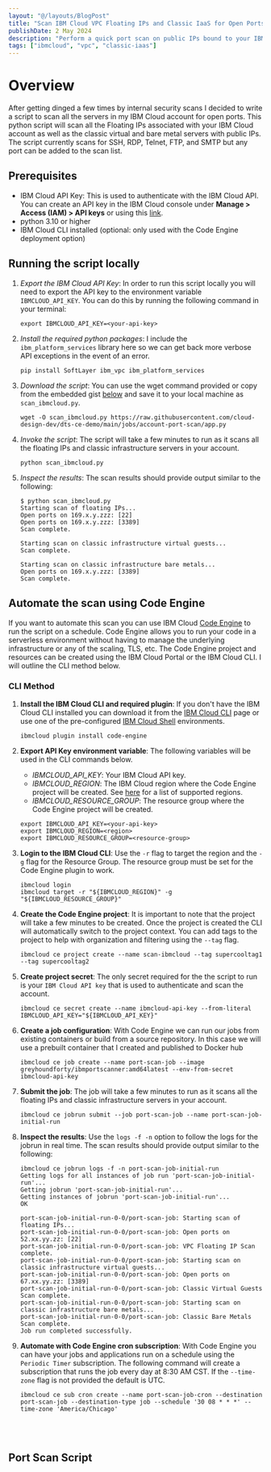 ```yaml
---
layout: "@/layouts/BlogPost"
title: "Scan IBM Cloud VPC Floating IPs and Classic IaaS for Open Ports"
publishDate: 2 May 2024
description: "Perform a quick port scan on public IPs bound to your IBM Cloud account."
tags: ["ibmcloud", "vpc", "classic-iaas"]
---
```



# Overview

After getting dinged a few times by internal security scans I decided to write a script to scan all the servers in my IBM Cloud account for open ports. This python script will scan all the Floating IPs associated with your IBM Cloud account as well as the classic virtual and bare metal servers with public IPs. The script currently scans for SSH, RDP, Telnet, FTP, and SMTP but any port can be added to the scan list. 

## Prerequisites

- IBM Cloud API Key: This is used to authenticate with the IBM Cloud API. You can create an API key in the IBM Cloud console under **Manage > Access (IAM) > API keys** or using this [link](https://cloud.ibm.com/iam/apikeys).
- python 3.10 or higher
- IBM Cloud CLI installed (optional: only used with the Code Engine deployment option)

## Running the script locally

1. *Export the IBM Cloud API Key*: In order to run this script locally you will need to export the API key to the environment variable `IBMCLOUD_API_KEY`. You can do this by running the following command in your terminal:

    ```shell
    export IBMCLOUD_API_KEY=<your-api-key>
    ```

2. *Install the required python packages*: I include the `ibm_platform_services` library here so we can get back more verbose API exceptions in the event of an error.

    ```shell
    pip install SoftLayer ibm_vpc ibm_platform_services
    ```

3. *Download the script*: You can use the wget command provided or copy from the embedded gist [below](#port-scan-script) and save it to your local machine as `scan_ibmcloud.py`.

    ```shell
    wget -O scan_ibmcloud.py https://raw.githubusercontent.com/cloud-design-dev/dts-ce-demo/main/jobs/account-port-scan/app.py
    ```

4. *Invoke the script*: The script will take a few minutes to run as it scans all the floating IPs and classic infrastructure servers in your account.

    ```shell
    python scan_ibmcloud.py
    ```

5. *Inspect the results*: The scan results should provide output similar to the following:

    ```shell
    $ python scan_ibmcloud.py
    Starting scan of floating IPs...
    Open ports on 169.x.y.zzz: [22]
    Open ports on 169.x.y.zzz: [3389]
    Scan complete.

    Starting scan on classic infrastructure virtual guests...
    Scan complete.

    Starting scan on classic infrastructure bare metals...
    Open ports on 169.x.y.zzz: [3389]
    Scan complete.
    ```

## Automate the scan using Code Engine

If you want to automate this scan you can use IBM Cloud [Code Engine](https://cloud.ibm.com/docs/codeengine?topic=codeengine-about) to run the script on a schedule. Code Engine allows you to run your code in a serverless environment without having to manage the underlying infrastructure or any of the scaling, TLS, etc. The Code Engine project and resources can be created using the IBM Cloud Portal or the IBM Cloud CLI. I will outline the CLI method below.

### CLI Method

1. **Install the IBM Cloud CLI and required plugin**: If you don't have the IBM Cloud CLI installed you can download it from the [IBM Cloud CLI](https://cloud.ibm.com/docs/cli?topic=cli-getting-started) page or use one of the pre-configured [IBM Cloud Shell](https://cloud.ibm.com/shell) environments.

    ```shell
    ibmcloud plugin install code-engine
    ```

2. **Export API Key environment variable**: The following variables will be used in the CLI commands below.

    - *IBMCLOUD_API_KEY*: Your IBM Cloud API key.
    - *IBMCLOUD_REGION*: The IBM Cloud region where the Code Engine project will be created. See [here](https://cloud.ibm.com/docs/codeengine?topic=codeengine-regions) for a list of supported regions.
    - *IBMCLOUD_RESOURCE_GROUP*: The resource group where the Code Engine project will be created.

    ```shell
    export IBMCLOUD_API_KEY=<your-api-key>
    export IBMCLOUD_REGION=<region>
    export IBMCLOUD_RESOURCE_GROUP=<resource-group>
    ```

3. **Login to the IBM Cloud CLI**: Use the `-r` flag to target the region and the `-g` flag for the Resource Group. The resource group must be set for the Code Engine plugin to work.

    ```shell
    ibmcloud login
    ibmcloud target -r "${IBMCLOUD_REGION}" -g "${IBMCLOUD_RESOURCE_GROUP}" 
    ```

4. **Create the Code Engine project**: It is important to note that the project will take a few minutes to be created. Once the project is created the CLI will automatically switch to the project context. You can add tags to the project to help with organization and filtering using the `--tag` flag.

    ```shell
    ibmcloud ce project create --name scan-ibmcloud --tag supercooltag1 --tag supercooltag2
    ```

5. **Create project secret**: The only secret required for the the script to run is your `IBM Cloud API key` that is used to authenticate and scan the account. 

    ```shell
    ibmcloud ce secret create --name ibmcloud-api-key --from-literal IBMCLOUD_API_KEY="${IBMCLOUD_API_KEY}"
    ```

6. **Create a job configuration**: With Code Engine we can run our jobs from existing containers or build from a source repository. In this case we will use a prebuilt container that I created and published to Docker hub

    ```shell
    ibmcloud ce job create --name port-scan-job --image greyhoundforty/ibmportscanner:amd64latest --env-from-secret ibmcloud-api-key
    ```

7. **Submit the job**: The job will take a few minutes to run as it scans all the floating IPs and classic infrastructure servers in your account.

    ```shell
    ibmcloud ce jobrun submit --job port-scan-job --name port-scan-job-initial-run
    ```

8. **Inspect the results**: Use the `logs -f -n` option to follow the logs for the jobrun in real time. The scan results should provide output similar to the following:

    ```shell
    ibmcloud ce jobrun logs -f -n port-scan-job-initial-run
    Getting logs for all instances of job run 'port-scan-job-initial-run'...
    Getting jobrun 'port-scan-job-initial-run'...
    Getting instances of jobrun 'port-scan-job-initial-run'...
    OK

    port-scan-job-initial-run-0-0/port-scan-job: Starting scan of floating IPs...
    port-scan-job-initial-run-0-0/port-scan-job: Open ports on 52.xx.yy.zz: [22]
    port-scan-job-initial-run-0-0/port-scan-job: VPC Floating IP Scan complete.
    port-scan-job-initial-run-0-0/port-scan-job: Starting scan on classic infrastructure virtual guests...
    port-scan-job-initial-run-0-0/port-scan-job: Open ports on 67.xx.yy.zz: [3389]
    port-scan-job-initial-run-0-0/port-scan-job: Classic Virtual Guests Scan complete.
    port-scan-job-initial-run-0-0/port-scan-job: Starting scan on classic infrastructure bare metals...
    port-scan-job-initial-run-0-0/port-scan-job: Classic Bare Metals Scan complete.
    Job run completed successfully.
    ```

9. **Automate with Code Engine cron subscription**: With Code Engine you can have your jobs and applications run on a schedule using the `Periodic Timer` subscription. The following command will create a subscription that runs the job every day at 8:30 AM CST. If the `--time-zone` flag is not provided the default is UTC.

    ```shell
    ibmcloud ce sub cron create --name port-scan-job-cron --destination port-scan-job --destination-type job --schedule '30 08 * * *' --time-zone 'America/Chicago'
    ``` 
<br></br>

## Port Scan Script

<script src="https://gist.github.com/greyhoundforty/c9ff2613c724076dd1e7d48dc4a1df49.js"></script>

